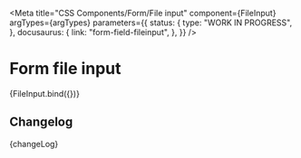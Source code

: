 
<Meta
  title="CSS Components/Form/File input"
  component={FileInput}
  argTypes={argTypes}
  parameters={{
    status: {
      type: "WORK IN PROGRESS",
    },
    docusaurus: {
      link: "form-field-fileinput",
    },
  }}
/>

# Form file input

<Canvas>
  <Story name="File input" args={defaultArgs}>
    {FileInput.bind({})}
  </Story>
</Canvas>

<ArgsTable story="File input" />

## Changelog

<Description>{changeLog}</Description>
